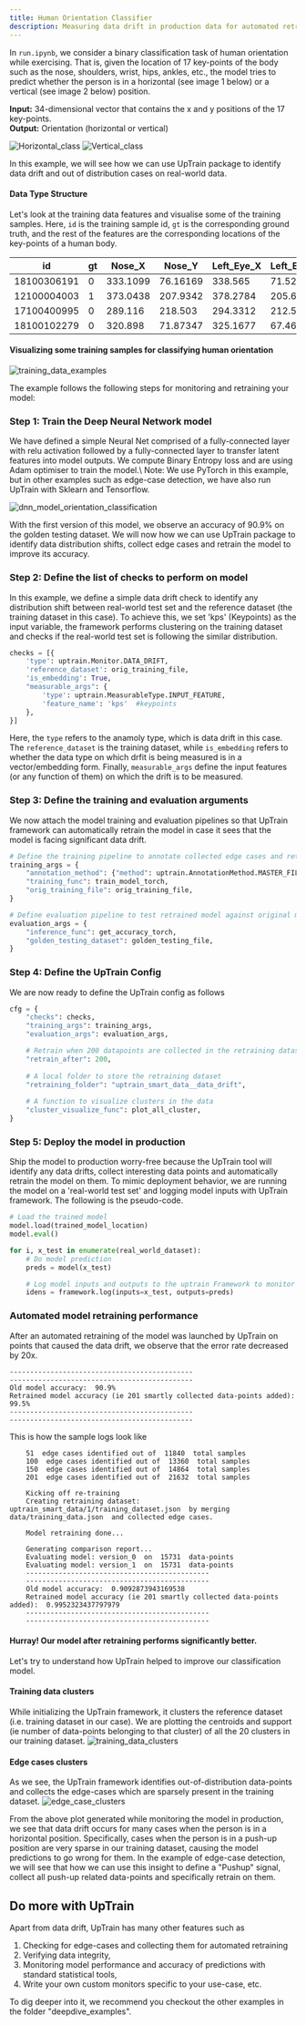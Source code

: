 ```yaml
---
title: Human Orientation Classifier
description: Measuring data drift in production data for automated retraining of ML model
---
```



In `run.ipynb`, we consider a binary classification task of human orientation while exercising. That is, given the location of 17 key-points of the body such as the nose, shoulders, wrist, hips, ankles, etc., the model tries to predict whether the person is in a horizontal (see image 1 below) or a vertical (see image 2 below) position.

**Input:** 34-dimensional vector that contains the x and y positions of the 17 key-points.\
**Output:** Orientation (horizontal or vertical)

![Horizontal_class](https://user-images.githubusercontent.com/5287871/213901036-ca3badd4-a464-41b0-8a15-5aa7c24b0814.png)
![Vertical_class](https://user-images.githubusercontent.com/5287871/213901039-19906445-fa31-43bf-aaaf-037f837d81a1.png)

In this example, we will see how we can use UpTrain package to identify data drift and out of distribution cases on real-world data. 

#### Data Type Structure

Let's look at the training data features and visualise some of the training samples. Here, `id` is the training sample id, `gt` is the corresponding ground truth, and the rest of the features are the corresponding locations of the key-points of a human body.

|     id      | gt | Nose_X   | Nose_Y   | Left_Eye_X | Left_Eye_Y | Right_Eye_X | Right_Eye_Y | Left_Ear_X | ... | Right_Hip_X | Right_Hip_Y | Left_Knee_X | Left_Knee_Y | Right_Knee_X | Right_Knee_Y | Left_Ankle_X | Left_Ankle_Y | Right_Ankle_X | Right_Ankle_Y |
|-------------|----|----------|----------|------------|------------|-------------|-------------|------------|-----|-------------|-------------|-------------|-------------|--------------|--------------|--------------|--------------|---------------|---------------|
| 18100306191 | 0  | 333.1099 | 76.16169 | 338.565    | 71.52614   | 328.199     | 72.19483    | 345.6565   | ... | 313.9251    | 186.0536    | 335.0139    | 253.6062    | 309.0112     | 249.2267     | 333.6547     | 311.5139     | 311.7607      | 294.1007      |
| 12100004003 | 1  | 373.0438 | 207.9342 | 378.2784   | 205.6788   | 373.3413    | 206.1354    | 380.1651   | ... | 326.1576    | 227.3325    | 351.3415    | 228.6572    | 328.5811     | 226.2186     | 340.9839     | 240.702      | 327.2400      | 241.34        |
| 17100400995 | 0  | 289.116  | 218.503  | 294.3312   | 212.577    | 284.066     | 212.2591    | 301.2163   | ... | 276.756     | 255.0085    | 345.2303    | 273.2857    | 237.4981     | 272.0142     | 349.4135     | 315.731      | 237.182       | 317.7847      |
| 18100102279 | 0  | 320.898  | 71.87347 | 325.1677   | 67.46803   | 317.1886    | 67.68997    | 329.8143   | ... | 297.8572    | 154.6147    | 329.5987    | 197.9559    | 299.7106     | 203.6638     | 327.664      | 231.6841     | 298.5258      | 251.7898      |


#### Visualizing some training samples for classifying human orientation
![training_data_examples](https://user-images.githubusercontent.com/5287871/214430440-85fced8e-234b-4341-92e7-1e001aea517e.jpeg)

The example follows the following steps for monitoring and retraining your model:
### Step 1: Train the Deep Neural Network model

We have defined a simple Neural Net comprised of a fully-connected layer with relu activation followed by a fully-connected layer to transfer latent features into model outputs. We compute Binary Entropy loss and are using Adam optimiser to train the model.\ 
Note: We use PyTorch in this example, but in other examples such as edge-case detection, we have also run UpTrain with Sklearn and Tensorflow.

![dnn_model_orientation_classification](https://user-images.githubusercontent.com/5287871/214430849-0e2df29f-bfea-43b5-aa7b-c7cbcaeea79c.png)

With the first version of this model, we observe an accuracy of 90.9% on the golden testing dataset. We will now how we can use UpTrain package to identify data distribution shifts, collect edge cases and retrain the model to improve its accuracy.

### Step 2: Define the list of checks to perform on model
In this example, we define a simple data drift check to identify any distribution shift between real-world test set and the reference dataset (the training dataset in this case). To achieve this, we set 'kps' (Keypoints) as the input variable, the framework performs clustering on the training dataset and checks if the real-world test set is following the similar distribution.

```python
checks = [{
    'type': uptrain.Monitor.DATA_DRIFT,
    'reference_dataset': orig_training_file,
    'is_embedding': True,
    "measurable_args": {
        'type': uptrain.MeasurableType.INPUT_FEATURE,
        'feature_name': 'kps'  #keypoints
    },
}]
```
Here, the `type` refers to the anamoly type, which is data drift in this case. The `reference_dataset` is the training dataset, while `is_embedding` refers to whether the data type on which drfit is being measured is in a vector/embedding form. Finally, `measurable_args` define the input features (or any function of them) on which the drift is to be measured.

### Step 3: Define the training and evaluation arguments
We now attach the model training and evaluation pipelines so that UpTrain framework can automatically retrain the model in case it sees that the model is facing significant data drift.

```python
# Define the training pipeline to annotate collected edge cases and retrain the model automatically
training_args = {
    "annotation_method": {"method": uptrain.AnnotationMethod.MASTER_FILE, "args": annotation_args}, 
    "training_func": train_model_torch, 
    "orig_training_file": orig_training_file,
}

# Define evaluation pipeline to test retrained model against original model
evaluation_args = {
    "inference_func": get_accuracy_torch,
    "golden_testing_dataset": golden_testing_file,
}
```

### Step 4: Define the UpTrain Config
We are now ready to define the UpTrain config as follows
```python
cfg = {
    "checks": checks, 
    "training_args": training_args,
    "evaluation_args": evaluation_args,

    # Retrain when 200 datapoints are collected in the retraining dataset
    "retrain_after": 200,
    
    # A local folder to store the retraining dataset
    "retraining_folder": "uptrain_smart_data__data_drift",
    
    # A function to visualize clusters in the data
    "cluster_visualize_func": plot_all_cluster,
}
```

### Step 5: Deploy the model in production
Ship the model to production worry-free because the UpTrain tool will identify any data drifts, collect interesting data points and automatically retrain the model on them. To mimic deployment behavior, we are running the model on a 'real-world test set' and logging model inputs with UpTrain framework. The following is the pseudo-code. 

```python
# Load the trained model
model.load(trained_model_location)
model.eval()

for i, x_test in enumerate(real_world_dataset):
    # Do model prediction
    preds = model(x_test)

    # Log model inputs and outputs to the uptrain Framework to monitor data drift
    idens = framework.log(inputs=x_test, outputs=preds)
```

### Automated model retraining performance
After an automated retraining of the model was launched by UpTrain on points that caused the data drift, we observe that the error rate decreased by 20x. 
```
---------------------------------------------
---------------------------------------------
Old model accuracy:  90.9%
Retrained model accuracy (ie 201 smartly collected data-points added):  99.5%
---------------------------------------------
---------------------------------------------
```

This is how the sample logs look like
```
    51  edge cases identified out of  11840  total samples
    100  edge cases identified out of  13360  total samples
    150  edge cases identified out of  14864  total samples
    201  edge cases identified out of  21632  total samples
    
    Kicking off re-training
    Creating retraining dataset: uptrain_smart_data/1/training_dataset.json  by merging  data/training_data.json  and collected edge cases.
    
    Model retraining done...
    
    Generating comparison report...
    Evaluating model: version_0  on  15731  data-points
    Evaluating model: version_1  on  15731  data-points
    ---------------------------------------------
    ---------------------------------------------
    Old model accuracy:  0.9092873943169538
    Retrained model accuracy (ie 201 smartly collected data-points added):  0.9952323437797979
    ---------------------------------------------
    ---------------------------------------------
   ```
   
#### Hurray! Our model after retraining performs significantly better.

Let's try to understand how UpTrain helped to improve our classification model.

#### Training data clusters
While initializing the UpTrain framework, it clusters the reference dataset (i.e. training dataset in our case). We are plotting the centroids and support (ie number of data-points belonging to that cluster) of all the 20 clusters in our training dataset.
![training_data_clusters](https://user-images.githubusercontent.com/5287871/214433144-c0f4e67d-001e-4206-89f2-e32b09075a93.png)

#### Edge cases clusters
As we see, the UpTrain framework identifies out-of-distribution data-points and collects the edge-cases which are sparsely present in the training dataset.
![edge_case_clusters](https://user-images.githubusercontent.com/5287871/214433163-068dab2d-5b57-4cb0-8283-d92a7a90c08b.png)

From the above plot generated while monitoring the model in production, we see that data drift occurs for many cases when the person is in a horizontal position. Specifically, cases when the person is in a push-up position are very sparse in our training dataset, causing the model predictions to go wrong for them. In the example of edge-case detection, we will see that how we can use this insight to define a "Pushup" signal, collect all push-up related data-points and specifically retrain on them.

## Do more with UpTrain

Apart from data drift, UpTrain has many other features such as 
1. Checking for edge-cases and collecting them for automated retraining
2. Verifying data integrity, 
3. Monitoring model performance and accuracy of predictions with standard statistical tools, 
4. Write your own custom monitors specific to your use-case, etc. 

To dig deeper into it, we recommend you checkout the other examples in the folder "deepdive_examples".
